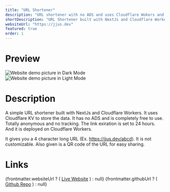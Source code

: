 ```yaml
---
title: "URL Shortener"
description: "URL shortener with no ADS and uses Cloudflare Wokers and KV to store the data"
shortDescription: "URL Shortener built with NextJs and Cloudflare Workers"
websiteUrl: "https://jjus.dev"
featured: true
order: 1
---
```



# Preview

<div class="flex flex-col gap-4 items-center justify-center">
  <Image src={webImageDark} alt="Website demo picture in Dark Mode" />
  <Image src={webImageLight} alt="Website demo picture in Light Mode" />
</div>

# Description

A simple URL shortener built with NextJs and Cloudflare Workers. It uses Cloudflare KV to store the data. It has no ADS and is completely free to use. Totally anonymous and no tracking. The link exiration is set to 24 hours. And it is deployed on Cloudflare Workers.

It gives you a 4 character long URL (Ex. https://jjus.dev/abcd). It is not customizable. Also given is a QR code of the URL for easy sharing.

# Links

<div class="flex flex-col">
  {frontmatter.websiteUrl ? (
    <a href={frontmatter.websiteUrl}>Live Website</a>
  ) : null}
  {frontmatter.githubUrl ? (
    <a href={frontmatter.githubUrl}>Github Repo</a>
  ) : null}
</div>
